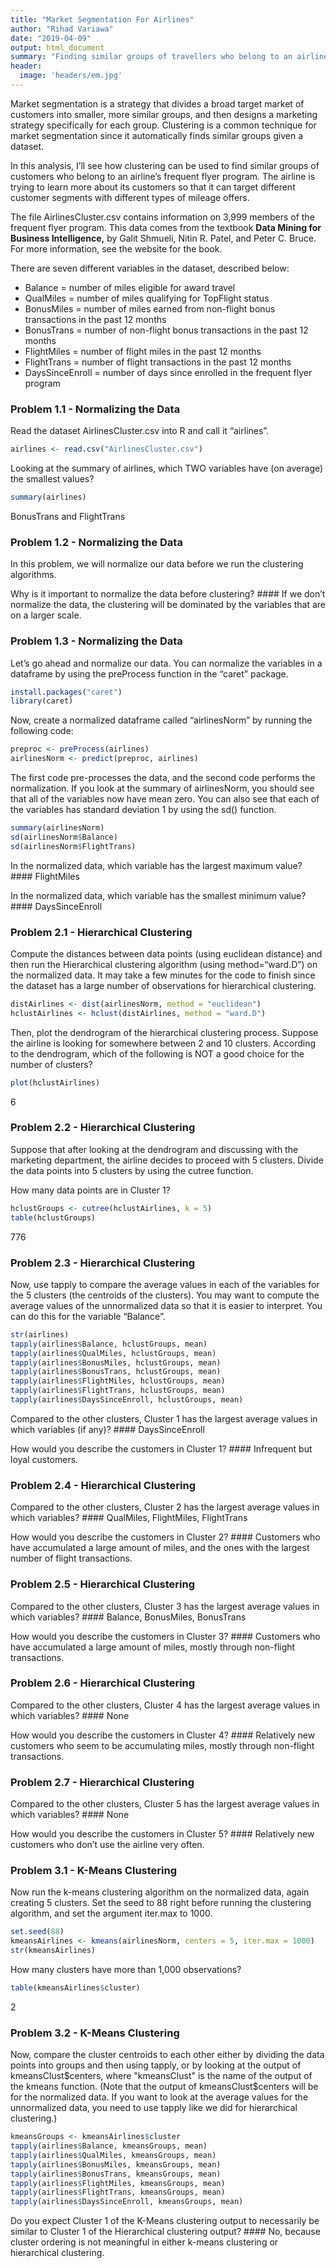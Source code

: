 ```yaml
---
title: "Market Segmentation For Airlines"
author: "Rihad Variawa"
date: "2019-04-09"
output: html_document
summary: "Finding similar groups of travellers who belong to an airline's frequent flyer program"
header:
  image: 'headers/em.jpg'
---
```


Market segmentation is a strategy that divides a broad target market of customers into smaller, more similar groups, and then designs a marketing strategy specifically for each group. Clustering is a common technique for market segmentation since it automatically finds similar groups given a dataset. 

In this analysis, I'll see how clustering can be used to find similar groups of customers who belong to an airline's frequent flyer program. The airline is trying to learn more about its customers so that it can target different customer segments with different types of mileage offers. 

The file AirlinesCluster.csv contains information on 3,999 members of the frequent flyer program. This data comes from the textbook **Data Mining for Business Intelligence,** by Galit Shmueli, Nitin R. Patel, and Peter C. Bruce. For more information, see the website for the book.

There are seven different variables in the dataset, described below:

* Balance = number of miles eligible for award travel
* QualMiles = number of miles qualifying for TopFlight status
* BonusMiles = number of miles earned from non-flight bonus transactions in the past 12 months
* BonusTrans = number of non-flight bonus transactions in the past 12 months
* FlightMiles = number of flight miles in the past 12 months
* FlightTrans = number of flight transactions in the past 12 months
* DaysSinceEnroll = number of days since enrolled in the frequent flyer program

### Problem 1.1 - Normalizing the Data
Read the dataset AirlinesCluster.csv into R and call it "airlines".

```r
airlines <- read.csv("AirlinesCluster.csv")
```

Looking at the summary of airlines, which TWO variables have (on average) the smallest values?

```r
summary(airlines)
```

BonusTrans and FlightTrans

### Problem 1.2 - Normalizing the Data
In this problem, we will normalize our data before we run the clustering algorithms. 

Why is it important to normalize the data before clustering?
#### If we don't normalize the data, the clustering will be dominated by the variables that are on a larger scale.

### Problem 1.3 - Normalizing the Data
Let's go ahead and normalize our data. You can normalize the variables in a dataframe by using the preProcess function in the "caret" package.

```r
install.packages("caret")
library(caret)
```

Now, create a normalized dataframe called "airlinesNorm" by running the following code:

```r
preproc <- preProcess(airlines)
airlinesNorm <- predict(preproc, airlines)
```

The first code pre-processes the data, and the second code performs the normalization. If you look at the summary of airlinesNorm, you should see that all of the variables now have mean zero. You can also see that each of the variables has standard deviation 1 by using the sd() function.

```r
summary(airlinesNorm)
sd(airlinesNorm$Balance)
sd(airlinesNorm$FlightTrans)
```

In the normalized data, which variable has the largest maximum value?
#### FlightMiles

In the normalized data, which variable has the smallest minimum value?
#### DaysSinceEnroll

### Problem 2.1 - Hierarchical Clustering
Compute the distances between data points (using euclidean distance) and then run the Hierarchical clustering algorithm (using method="ward.D") on the normalized data. It may take a few minutes for the code to finish since the dataset has a large number of observations for hierarchical clustering.

```r
distAirlines <- dist(airlinesNorm, method = "euclidean")
hclustAirlines <- hclust(distAirlines, method = "ward.D")
```

Then, plot the dendrogram of the hierarchical clustering process. Suppose the airline is looking for somewhere between 2 and 10 clusters. According to the dendrogram, which of the following is NOT a good choice for the number of clusters?

```r
plot(hclustAirlines)
```

6

### Problem 2.2 - Hierarchical Clustering
Suppose that after looking at the dendrogram and discussing with the marketing department, the airline decides to proceed with 5 clusters. Divide the data points into 5 clusters by using the cutree function. 

How many data points are in Cluster 1?

```r
hclustGroups <- cutree(hclustAirlines, k = 5)
table(hclustGroups)
```

776

### Problem 2.3 - Hierarchical Clustering
Now, use tapply to compare the average values in each of the variables for the 5 clusters (the centroids of the clusters). You may want to compute the average values of the unnormalized data so that it is easier to interpret. You can do this for the variable "Balance".

```r
str(airlines)
tapply(airlines$Balance, hclustGroups, mean)
tapply(airlines$QualMiles, hclustGroups, mean)
tapply(airlines$BonusMiles, hclustGroups, mean)
tapply(airlines$BonusTrans, hclustGroups, mean)
tapply(airlines$FlightMiles, hclustGroups, mean)
tapply(airlines$FlightTrans, hclustGroups, mean)
tapply(airlines$DaysSinceEnroll, hclustGroups, mean)
```

Compared to the other clusters, Cluster 1 has the largest average values in which variables (if any)?
#### DaysSinceEnroll

How would you describe the customers in Cluster 1?
#### Infrequent but loyal customers.

### Problem 2.4 - Hierarchical Clustering
Compared to the other clusters, Cluster 2 has the largest average values in which variables?
#### QualMiles, FlightMiles, FlightTrans

How would you describe the customers in Cluster 2?
#### Customers who have accumulated a large amount of miles, and the ones with the largest number of flight transactions.

### Problem 2.5 - Hierarchical Clustering
Compared to the other clusters, Cluster 3 has the largest average values in which variables?
#### Balance, BonusMiles, BonusTrans

How would you describe the customers in Cluster 3?
#### Customers who have accumulated a large amount of miles, mostly through non-flight transactions.

### Problem 2.6 - Hierarchical Clustering
Compared to the other clusters, Cluster 4 has the largest average values in which variables?
#### None

How would you describe the customers in Cluster 4?
#### Relatively new customers who seem to be accumulating miles, mostly through non-flight transactions. 

### Problem 2.7 - Hierarchical Clustering
Compared to the other clusters, Cluster 5 has the largest average values in which variables?
#### None

How would you describe the customers in Cluster 5?
#### Relatively new customers who don't use the airline very often.

### Problem 3.1 - K-Means Clustering
Now run the k-means clustering algorithm on the normalized data, again creating 5 clusters. Set the seed to 88 right before running the clustering algorithm, and set the argument iter.max to 1000.

```r
set.seed(88)
kmeansAirlines <- kmeans(airlinesNorm, centers = 5, iter.max = 1000)
str(kmeansAirlines)
```

How many clusters have more than 1,000 observations?

```r
table(kmeansAirlines$cluster)
```

2

### Problem 3.2 - K-Means Clustering
Now, compare the cluster centroids to each other either by dividing the data points into groups and then using tapply, or by looking at the output of kmeansClust$centers, where "kmeansClust" is the name of the output of the kmeans function. (Note that the output of kmeansClust$centers will be for the normalized data. If you want to look at the average values for the unnormalized data, you need to use tapply like we did for hierarchical clustering.)

```r
kmeansGroups <- kmeansAirlines$cluster
tapply(airlines$Balance, kmeansGroups, mean)
tapply(airlines$QualMiles, kmeansGroups, mean)
tapply(airlines$BonusMiles, kmeansGroups, mean)
tapply(airlines$BonusTrans, kmeansGroups, mean)
tapply(airlines$FlightMiles, kmeansGroups, mean)
tapply(airlines$FlightTrans, kmeansGroups, mean)
tapply(airlines$DaysSinceEnroll, kmeansGroups, mean)
```

Do you expect Cluster 1 of the K-Means clustering output to necessarily be similar to Cluster 1 of the Hierarchical clustering output?
#### No, because cluster ordering is not meaningful in either k-means clustering or hierarchical clustering.

